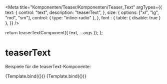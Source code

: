 

<Meta
  title="Komponenten/Teaser/Komponenten/Teaser_Text"
  argTypes={{
    text: {
      control: "text",
      description: "teaserText",
    },
    size: {
      options: ["xl", "lg", "md", "sm"],
      control: { type: "inline-radio" },
    },
    font : {
     table: {
          disable: true
        }
    },
  }}
/>

  return teaserTextComponent({ text, ...args });
};

# teaserText

Beispiele für die teaserText-Komponente:

<Preview withToolbar>
  <Story
    name="Teasertext"
    args={{
        text: "Dies ist der Teasertext eines normalen Teasers",
        size: "lg",
    }}
  >
    {Template.bind({})}
  </Story>
  <Story
    name="Teasertext Hero-Teaser"
    args={{
        text: "Dies ist der Teasertext eines Hero-Teasers",
        size: "xxl",
        font: "md:text-base md:leading-4 lg:leading-5",
    }}
    parameters={{ 
        controls: { 
            exclude: ['size'] 
        } 
    }}
  >
    {Template.bind({})}
  </Story>
</Preview>
